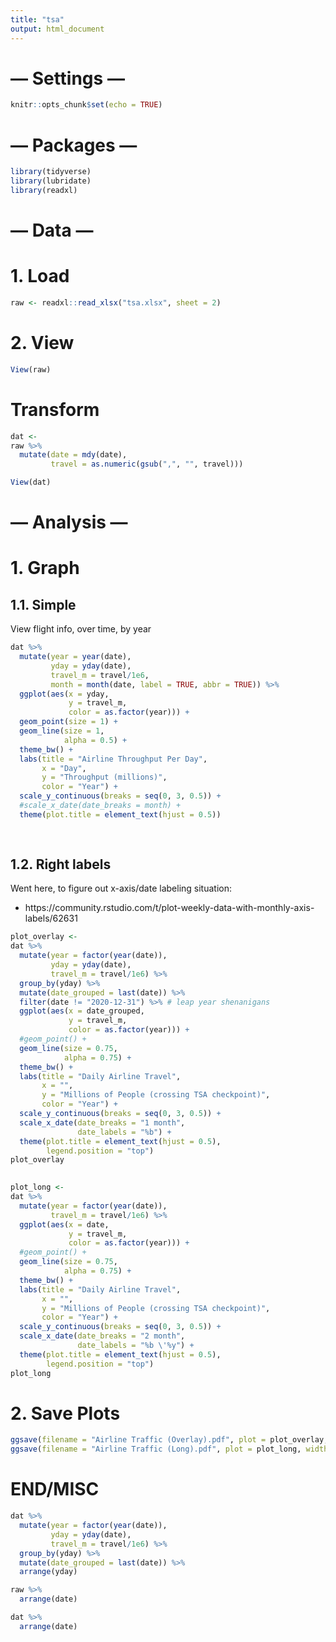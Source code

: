 ---
title: "tsa"
output: html_document
---

# --- Settings ---

```{r setup, include=FALSE}
knitr::opts_chunk$set(echo = TRUE)
```

# --- Packages ---

```{r}
library(tidyverse)
library(lubridate)
library(readxl)
```

# --- Data ---

# 1. Load

```{r}
raw <- readxl::read_xlsx("tsa.xlsx", sheet = 2)
```

# 2. View

```{r}
View(raw)
```

# Transform

```{r}
dat <-
raw %>% 
  mutate(date = mdy(date),
         travel = as.numeric(gsub(",", "", travel)))
```

```{r}
View(dat)
```


# --- Analysis ---

# 1. Graph

## 1.1. Simple

View flight info, over time, by year

```{r, fig.width=12, fig.height=5}
dat %>% 
  mutate(year = year(date),
         yday = yday(date),
         travel_m = travel/1e6,
         month = month(date, label = TRUE, abbr = TRUE)) %>% 
  ggplot(aes(x = yday,
             y = travel_m,
             color = as.factor(year))) +
  geom_point(size = 1) +
  geom_line(size = 1,
            alpha = 0.5) +
  theme_bw() +
  labs(title = "Airline Throughput Per Day",
       x = "Day",
       y = "Throughput (millions)",
       color = "Year") +
  scale_y_continuous(breaks = seq(0, 3, 0.5)) +
  #scale_x_date(date_breaks = month) +
  theme(plot.title = element_text(hjust = 0.5))
  
  
```

## 1.2. Right labels

Went here, to figure out x-axis/date labeling situation:

* https://community.rstudio.com/t/plot-weekly-data-with-monthly-axis-labels/62631


```{r, fig.width=12, fig.height=5}
plot_overlay <-
dat %>% 
  mutate(year = factor(year(date)),
         yday = yday(date),
         travel_m = travel/1e6) %>% 
  group_by(yday) %>% 
  mutate(date_grouped = last(date)) %>%
  filter(date != "2020-12-31") %>% # leap year shenanigans
  ggplot(aes(x = date_grouped,
             y = travel_m,
             color = as.factor(year))) +
  #geom_point() +
  geom_line(size = 0.75,
            alpha = 0.75) +
  theme_bw() +
  labs(title = "Daily Airline Travel",
       x = "",
       y = "Millions of People (crossing TSA checkpoint)",
       color = "Year") +
  scale_y_continuous(breaks = seq(0, 3, 0.5)) +
  scale_x_date(date_breaks = "1 month",
               date_labels = "%b") +
  theme(plot.title = element_text(hjust = 0.5),
        legend.position = "top")
plot_overlay
  
```


```{r, fig.width=12, fig.height=5}
plot_long <-
dat %>% 
  mutate(year = factor(year(date)),
         travel_m = travel/1e6) %>% 
  ggplot(aes(x = date,
             y = travel_m,
             color = as.factor(year))) +
  #geom_point() +
  geom_line(size = 0.75,
            alpha = 0.75) +
  theme_bw() +
  labs(title = "Daily Airline Travel",
       x = "",
       y = "Millions of People (crossing TSA checkpoint)",
       color = "Year") +
  scale_y_continuous(breaks = seq(0, 3, 0.5)) +
  scale_x_date(date_breaks = "2 month",
               date_labels = "%b \'%y") +
  theme(plot.title = element_text(hjust = 0.5),
        legend.position = "top")
plot_long

```


# 2. Save Plots

```{r}

ggsave(filename = "Airline Traffic (Overlay).pdf", plot = plot_overlay, width = 12, height = 5)
ggsave(filename = "Airline Traffic (Long).pdf", plot = plot_long, width = 12, height = 5)

```



# END/MISC


```{r}
dat %>% 
  mutate(year = factor(year(date)),
         yday = yday(date),
         travel_m = travel/1e6) %>% 
  group_by(yday) %>% 
  mutate(date_grouped = last(date)) %>%
  arrange(yday) 
```

```{r}
raw %>% 
  arrange(date)
```

```{r}
dat %>% 
  arrange(date)
```

